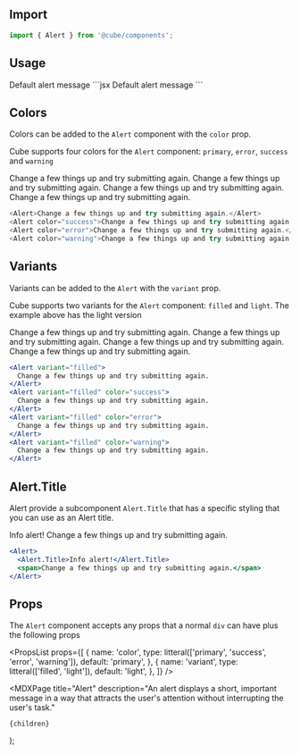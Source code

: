 


<Head>
  <title>Alert - Cube</title>
  <meta
    name="description"
    content="An alert displays a short, important message in a way that attracts the user's attention without interrupting the user's task."
  />
</Head>

## Import

```jsx
import { Alert } from '@cube/components';
```

## Usage

<Example>
  <Alert>Default alert message</Alert>
</Example>
```jsx
<Alert>Default alert message</Alert>
```

## Colors

Colors can be added to the `Alert` component with the `color` prop.

Cube supports four colors for the `Alert` component: `primary`, `error`, `success` and `warning`

<Example>
  <div className="flex flex-col space-y-3 w-full">
    <Alert>Change a few things up and try submitting again.</Alert>
    <Alert color="success">
      <span>Change a few things up and try submitting again.</span>
    </Alert>
    <Alert color="error">
      <span>Change a few things up and try submitting again.</span>
    </Alert>
    <Alert color="warning">
      <span>Change a few things up and try submitting again.</span>
    </Alert>
  </div>
</Example>

```js
<Alert>Change a few things up and try submitting again.</Alert>
<Alert color="success">Change a few things up and try submitting again.</Alert>
<Alert color="error">Change a few things up and try submitting again.</Alert>
<Alert color="warning">Change a few things up and try submitting again.</Alert>
```

## Variants

Variants can be added to the `Alert` with the `variant` prop.

Cube supports two variants for the `Alert` component: `filled` and `light`. The example above has the light version

<Example>
  <div className="flex flex-col space-y-3 w-full">
    <Alert variant="filled">
      <span>Change a few things up and try submitting again.</span>
    </Alert>
    <Alert variant="filled" color="success">
      <span>Change a few things up and try submitting again.</span>
    </Alert>
    <Alert variant="filled" color="error">
      <span>Change a few things up and try submitting again.</span>
    </Alert>
    <Alert variant="filled" color="warning">
      <span>Change a few things up and try submitting again.</span>
    </Alert>
  </div>
</Example>

```jsx
<Alert variant="filled">
  Change a few things up and try submitting again.
</Alert>
<Alert variant="filled" color="success">
  Change a few things up and try submitting again.
</Alert>
<Alert variant="filled" color="error">
  Change a few things up and try submitting again.
</Alert>
<Alert variant="filled" color="warning">
  Change a few things up and try submitting again.
</Alert>
```

## Alert.Title

Alert provide a subcomponent `Alert.Title` that has a specific styling that you can use as an Alert title.

<Example>
  <Alert>
    <Alert.Title>Info alert!</Alert.Title>
    <span>Change a few things up and try submitting again.</span>
  </Alert>
</Example>

```jsx
<Alert>
  <Alert.Title>Info alert!</Alert.Title>
  <span>Change a few things up and try submitting again.</span>
</Alert>
```

## Props

The `Alert` component accepts any props that a normal `div` can have plus the following props

<PropsList
  props={[
    {
      name: 'color',
      type: litteral(['primary', 'success', 'error', 'warning']),
      default: 'primary',
    },
    {
      name: 'variant',
      type: litteral(['filled', 'light']),
      default: 'light',
    },
  ]}
/>

  <MDXPage
    title="Alert"
    description="An alert displays a short, important message in a way that attracts the user's attention without interrupting the user's task."
  >
    {children}
  </MDXPage>
);

